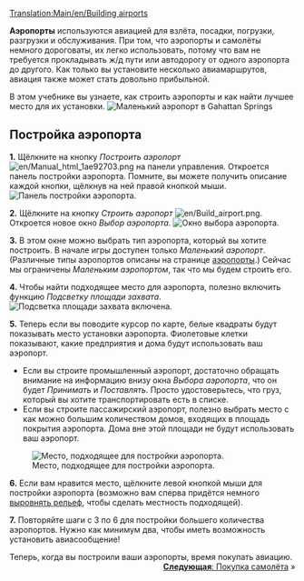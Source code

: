 {{ru/Необходимо сделать|поменять картинки}}
[[Translation:Main/en/Building airports]]{{ru/Учебник}}

'''Аэропорты''' используются авиацией для взлёта, посадки, погрузки, разгрузки и обслуживания. При том, что аэропорты и самолёты немного дороговаты, их легко использовать, потому что вам не требуется прокладывать ж/д пути или автодорогу от одного аэропорта до другого. Как только вы установите несколько авиамаршрутов, авиация также может стать довольно прибыльной.

В этом учебнике вы узнаете, как строить аэропорты и как найти лучшее место для их установки.
[[File:en/Build-airport-1.png|frame|none|Маленький аэропорт в Gahattan Springs]]

==Постройка аэропорта==

'''1.''' Щёлкните на кнопку ''Построить аэропорт'' [[File:en/Manual html 1ae92703.png]] на панели управления. Откроется панель постройки аэропорта. Помните, вы можете получить описание каждой кнопки, щёлкнув на ней правой кнопкой мыши.
[[File:en/Airport construction.png|frame|none|Панель постройки аэропорта.]]

'''2.''' Щёлкните на кнопку ''Строить аэропорт'' [[File:en/Build airport.png]]. Откроется новое окно ''Выбор аэропорта''.
[[File:en/Build-airport-2.png|frame|none|Окно выбора аэропорта.]]

'''3.''' В этом окне можно выбрать тип аэропорта, который вы хотите построить. В начале игры доступен только ''Маленький аэропорт''. (Различные типы аэропортов описаны на странице [[Main/ru/Аэропорты|аэропорты]].) Сейчас мы ограничены ''Маленьким аэропортом'', так что мы будем строить его.

'''4.''' Чтобы найти подходящее место для аэропорта, полезно включить функцию ''Подсветку площади захвата''.
[[File:en/Coverage-area-highlight.png|frame|none|Подсветка площади захвата включена.]]

'''5.''' Теперь если вы поводите курсор по карте, белые квадраты будут показывать место установки аэропорта. Фиолетовые клетки показывают, какие предприятия и дома будут использовать ваш аэропорт. 
* Если вы строите промышленный аэропорт, достаточно обращать внимание на информацию внизу окна ''Выбора аэропорта'', что он будет ''Принимать'' и ''Поставлять''. Просто удостоверьтесь, что груз, который вы хотите транспортировать есть в списке.
* Если вы строите пассажирский аэропорт, полезно выбрать место с как можно большим количеством домов, входящих в площадь покрытия аэропорта. Дома вне этой площади не будут использовать ваш аэропорт.
[[File:en/Build-airport-3.png|frame|none|Место, подходящее для постройки аэропорта.]]

'''6.''' Если вам нравится место, щёлкните левой кнопкой мыши для постройки аэропорта (возможно вам сперва придётся немного [[Main/ru/Ландшафтный дизайн|выровнять рельеф]], чтобы сделать местность подходящей).

'''7.''' Повторяйте шаги с 3 по 6 для постройки большего количества аэропортов. Нужно как минимум два, чтобы иметь возможность установить авиасообщение!


Теперь, когда вы построили ваши аэропорты, время покупать авиацию.
<span style="float: right">[[Main/ru/Покупка и продажа авиации|'''Следующая''': Покупка самолёта]] &raquo;</span>